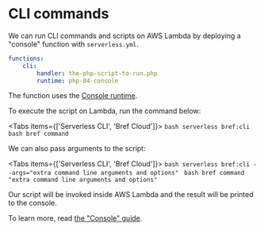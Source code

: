 
# CLI commands

We can run CLI commands and scripts on AWS Lambda by deploying a "console" function with `serverless.yml`.

```yml
functions:
    cli:
        handler: the-php-script-to-run.php
        runtime: php-84-console
```

The function uses the [Console runtime](../runtimes/console.mdx).

To execute the script on Lambda, run the command below:

<Tabs items={['Serverless CLI', 'Bref Cloud']}>
    <Tab>
        ```bash
        serverless bref:cli
        ```
    </Tab>
    <Tab>
        ```bash
        bref command
        ```
    </Tab>
</Tabs>

We can also pass arguments to the script:

<Tabs items={['Serverless CLI', 'Bref Cloud']}>
    <Tab>
        ```bash
        serverless bref:cli --args="extra command line arguments and options"
        ```
    </Tab>
    <Tab>
        ```bash
        bref command "extra command line arguments and options"
        ```
    </Tab>
</Tabs>

Our script will be invoked inside AWS Lambda and the result will be printed to the console.

To learn more, read [the "Console" guide](../runtimes/console.mdx).
